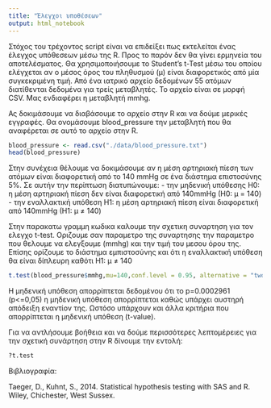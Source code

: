 ```yaml
---
title: "Έλεγχοι υποθέσεων"
output: html_notebook
---
```


Στόχος του τρέχοντος script είναι να επιδείξει πως εκτελείται ένας έλεγχος υπόθεσεων μέσω της R.
Προς το παρόν δεν θα γίνει ερμηνεία του αποτελέσματος.
Θα χρησιμοποιήσουμε το Student's t-Test μέσω του οποίου ελέγχεται αν ο μέσος όρος του πληθυσμού (μ) είναι διαφορετικός από μία συγκεκριμένη τιμή.
Από ένα ιατρικό αρχείο δεδομένων 55 ατόμων διατίθενται δεδομένα για τρείς μεταβλητές.
Το αρχείο είναι σε μορφή CSV.
Μας ενδιαφέρει η μεταβλητή mmhg.

Ας δοκιμάσουμε να διαβάσουμε το αρχείο στην R και να δούμε μερικές εγγραφές.
Θα ονομάσουμε blood_pressure την μεταβλητή που θα αναφέρεται σε αυτό το αρχείο στην R.

```r
blood_pressure <- read.csv("./data/blood_pressure.txt")
head(blood_pressure)
```

Στην συνέχεια θέλουμε να δοκιμάσουμε αν η μέση αρτηριακή πίεση των ατόμων είναι διαφορετική από το 140 mmHg σε ένα διάστημα επιστοσύνης 5%.
Σε αυτήν την περίπτωση διατυπώνουμε:
 - την μηδενική υπόθεσης H0:  η μέση αρτηριακή πίεση δεν είναι διαφορετική από 140mmHg (H0∶ μ = 140)
 - την εναλλακτική υπόθεση H1: η μέση αρτηριακή πίεση είναι διαφορετική από 140mmHg  (H1∶ μ ≠ 140)
 
Στην παρακατω γραμμη κωδικα καλουμε την σχετικη συναρτηση για τον ελεγχο t-test.
Οριζουμε σαν παραμετρο της συναρτησης την παραμετρο που θελουμε να ελεγξουμε (mmhg) και την τιμή του μεσου όρου της.
Επίσης ορίζουμε το διάστημα εμπιστοσύνης και ότι η εναλλακτική υπόθεση θα είναι δίπλευρη καθότι H1∶ μ ≠ 140

```r
t.test(blood_pressure$mmhg,mu=140,conf.level = 0.95, alternative = "two.sided")

```
Η μηδενική υπόθεση απορρίπτεται δεδομένου ότι το p=0.0002961  (p<=0,05) η μηδενική υπόθεση απορρίπτεται καθώς υπάρχει αυστηρή απόδειξη εναντίον της. Ωστόσο υπάρχουν και άλλα κριτήρια που απορρίπτεται η μηδενική υπόθεση (t-value).


Για να αντλήσουμε βοήθεια και να δούμε περισσότερες λεπτομέρειες για την σχετική συνάρτηση στην R δίνουμε την εντολή: 
```r
?t.test

```



Βιβλιογραφία:

Taeger, D., Kuhnt, S., 2014. Statistical hypothesis testing with SAS and R. Wiley, Chichester, West Sussex.
